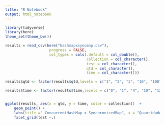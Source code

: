 ```yaml
---
title: "R Notebook"
output: html_notebook
---
```

 
```r
library(tidyverse)
library(here)
theme_set(theme_bw())
```

```r
results = read_csv(here("hashmapxsyncmap.csv"), 
                    progress = FALSE,
                    col_types = cols(.default = col_double(), 
                                     collection = col_character(),
                                     test = col_character(), 
                                     qtd = col_character(), 
                                     time = col_character()))

```

```r
results$qtd <- factor(results$qtd,levels = c("1", "2", "3", "10", "100", "1000", "10000", "100000", "1000000", "10000000"))

results$time <- factor(results$time,levels = c("0", "1", "4", "10", "12", "14", "15", "16", "17", "18", "20", "22", "32", "54", "120", "121", "168", "200", "250", "358", "477", "793", "2141", "2384", "19378", "43312")) 


ggplot(results, aes(x = qtd, y = time, color = collection))  + 
    geom_point() + 
    labs(title =" ConcurrentHashMap x SynchronizedMap", x = "Quantidade de valores", y = "Tempo", color = "Collection") +
    facet_grid(test ~.)
```